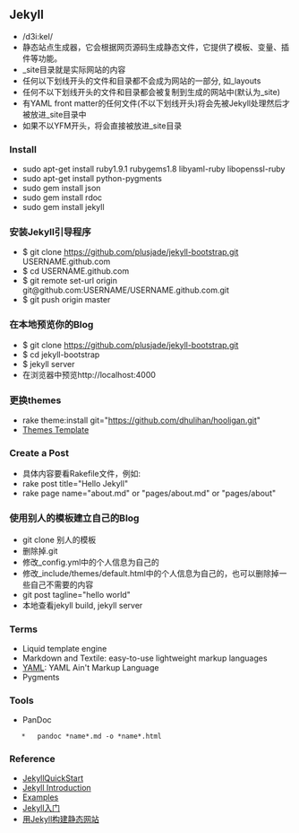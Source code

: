 == Jekyll ==
*   /d3i:kel/
*   静态站点生成器，它会根据网页源码生成静态文件，它提供了模板、变量、插件等功能。
*   _site目录就是实际网站的内容
*   任何以下划线开头的文件和目录都不会成为网站的一部分, 如_layouts
*   任何不以下划线开头的文件和目录都会被复制到生成的网站中(默认为_site)
*   有YAML front matter的任何文件(不以下划线开头)将会先被Jekyll处理然后才被放进_site目录中
*   如果不以YFM开头，将会直接被放进_site目录

=== Install ===
*   sudo apt-get install ruby1.9.1 rubygems1.8 libyaml-ruby libopenssl-ruby
*   sudo apt-get install python-pygments
*   sudo gem install json
*   sudo gem install rdoc
*   sudo gem install jekyll
=== 安装Jekyll引导程序 ===
*   $ git clone https://github.com/plusjade/jekyll-bootstrap.git USERNAME.github.com
*   $ cd USERNAME.github.com
*   $ git remote set-url origin git@github.com:USERNAME/USERNAME.github.com.git
*   $ git push origin master
=== 在本地预览你的Blog ===
*   $ git clone https://github.com/plusjade/jekyll-bootstrap.git
*   $ cd jekyll-bootstrap
*   $ jekyll server
*   在浏览器中预览http://localhost:4000
=== 更换themes ===
*   rake theme:install git="https://github.com/dhulihan/hooligan.git"
*   [[http://themes.jekyllbootstrap.com/preview/hooligan/|Themes Template]]

=== Create a Post ===
*   具体内容要看Rakefile文件，例如:
*   rake post title="Hello Jekyll"
*   rake page name="about.md" or "pages/about.md" or "pages/about"
 
=== 使用别人的模板建立自己的Blog ===
*   git clone 别人的模板
*   删除掉.git
*   修改_config.yml中的个人信息为自己的
*   修改_include/themes/default.html中的个人信息为自己的，也可以删除掉一些自己不需要的内容
*   git post tagline="hello world"
*   本地查看jekyll build, jekyll server

=== Terms ===
*   Liquid template engine
*   Markdown and Textile: easy-to-use lightweight markup languages
*   [[http://www.yaml.org/|YAML]]: YAML Ain't Markup Language
*   Pygments

=== Tools ===
*   PanDoc
    *   pandoc *name*.md -o *name*.html

=== Reference ===
*   [[http://jekyllbootstrap.com/usage/jekyll-quick-start.html|JekyllQuickStart]]
*   [[http://jekyllbootstrap.com/lessons/jekyll-introduction.html|Jekyll Introduction]]
*   [[https://github.com/mojombo/jekyll/wiki/Sites|Examples]]
*   [[http://www.ruanyifeng.com/blog/2012/08/blogging_with_jekyll.html|Jekyll入门]]
*   [[http://yanping.me/cn/blog/2011/12/15/building-static-sites-with-jekyll/|用Jekyll构建静态网站]]
